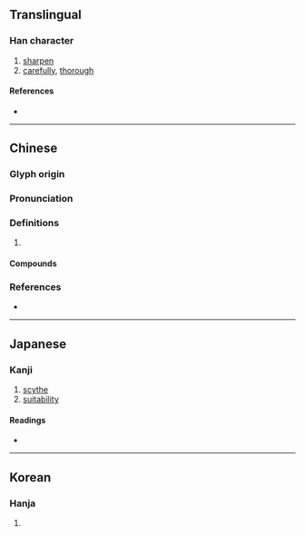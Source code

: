 {{also|剀}}
{{character info}}
==Translingual==

===Han character===
{{Han char|rn=18|rad=刀|as=10|sn=12|four=22100|canj=UTLN|ids=⿰豈刂}}

# [[sharpen]]
# [[carefully]], [[thorough]]

====References====
* {{Han ref|kx=0142.450|dkj=02122|dj=0323.080|hdz=10350.070|uh=5274|ud=21108|bh=B3CF|bd=46031}}

----

==Chinese==
{{zh-forms|s=剀}}

===Glyph origin===
{{Han etym}}

===Pronunciation===
{{zh-pron
|m=kǎi
|c=hoi2,goi1
|mc=y
|oc=y
|cat=
}}

===Definitions===
{{zh-hanzi}}

# {{rfdef|zh}}

====Compounds====
{{zh-der|剴切}}

===References===
* {{R:yue:mfccd}}

----

==Japanese==

===Kanji===
{{ja-kanji|grade=|rs=刀10}}

# [[scythe]]
# [[suitability]]

====Readings====
* {{ja-readings|on=[[がい]] (gai), [[かい]] (kai)|kun=[[きる]] (kiru), [[こする]] (kosuru)}}

----

==Korean==

===Hanja===
{{ko-hanja|hangeul=개|rv=gae|mr=kae}}

# {{rfdef|ko|sort=刀10}}